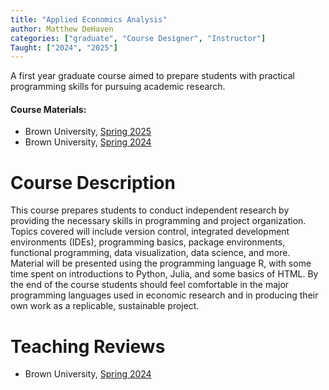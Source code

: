 ```yaml
---
title: "Applied Economics Analysis"
author: Matthew DeHaven
categories: ["graduate", "Course Designer", "Instructor"]
Taught: ["2024", "2025"]
---
```


A first year graduate course aimed to prepare students with practical programming skills for pursuing academic research.

#### Course Materials:
- Brown University, [Spring 2025](https://matthewdehaven.com/course-applied-economics-analysis-2025-Spring/)
- Brown University, [Spring 2024](https://matthewdehaven.com/course-applied-economics-analysis-2024-Spring/)

# Course Description

This course prepares students to conduct independent research by providing the necessary skills in programming and project organization. Topics covered will include version control, integrated development environments (IDEs), programming basics, package environments, functional programming, data visualization, data science, and more. Material will be presented using the programming language R, with some time spent on introductions to Python, Julia, and some basics of HTML. By the end of the course students should feel comfortable in the major programming languages used in economic research and in producing their own work as a replicable, sustainable project.

# Teaching Reviews

- Brown University, [Spring 2024](Spring2024ECON2020S01ECON2020Spring24S01AppliedEconomicsAnalysis-S01_MatthewDeHaven.pdf){target="_blank"}